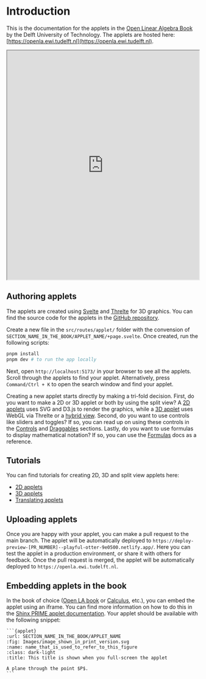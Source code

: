 
<Meta title="Introduction" />

# Introduction

This is the documentation for the applets in the [Open Linear Algebra Book](https://interactivetextbooks.tudelft.nl/linear-algebra/)
by the Delft University of Technology. The applets are hosted here: [https://openla.ewi.tudelft.nl](https://openla.ewi.tudelft.nl).

<iframe
  src="https://openla.ewi.tudelft.nl"
  width="100%"
  height="600px"
  style={{ border: '1px solid #ccc', borderRadius: '4px' }}
></iframe>

<br />

## Authoring applets

The applets are created using [Svelte](https://svelte.dev/) and [Threlte](https://threlte.xyz/) for 3D graphics.
You can find the source code for the applets in the [GitHub repository](https://github.com/PRIME-TU-Delft/Open-LA-Applets).

Create a new file in the `src/routes/applet/` folder with the convension of `SECTION_NAME_IN_THE_BOOK/APPLET_NAME/+page.svelte`.
Once created, run the following scripts:

```bash
pnpm install
pnpm dev # to run the app locally
```

Next, open `http://localhost:5173/` in your browser to see all the applets. Scroll through the applets to find your applet.
Alternatively, press `Command/Ctrl + K` to open the search window and find your applet.

Creating a new applet starts directly by making a tri-fold decision. First, do you want to make a 2D or 3D applet or both by using the
split view? A [2D applets](./?path=/docs/initialize-canvas2d--docs) uses SVG and D3.js to render the
graphics, while a [3D applet](./?path=/docs/initialize-canvas3d--docs) uses WebGL via Threlte or a [hybrid view](./?path=/docs/initialize-splitcanvas2d--docs).
Second, do you want to use controls like sliders and toggles? If so, you can read up on using these controls in the
[Controls](./?path=/docs/initialize-controls--docs) and [Draggables](./?path=/docs/initialize-draggables--docs) sections. Lastly,
do you want to use formulas to display mathematical notation? If so, you can use the
[Formulas](./?path=/docs/initialize-formulas--docs) docs as a reference.

## Tutorials

You can find tutorials for creating 2D, 3D and split view applets here:

- [2D applets](./?path=/docs/tutorials-tutorial-2d--docs)
- [3D applets](./?path=/docs/tutorials-tutorial-3d--docs)
- [Translating applets](./?path=/docs/tutorials-tutorial-translation--docs)

## Uploading applets

Once you are happy with your applet, you can make a pull request to the main branch. The applet will be automatically
deployed to `https://deploy-preview-[PR_NUMBER]--playful-otter-9e0500.netlify.app/`. Here you can test the applet in a production
environment, or share it with others for feedback. Once the pull request is merged, the applet will be automatically
deployed to `https://openla.ewi.tudelft.nl`.

## Embedding applets in the book

In the book of choice ([Open LA book](https://github.com/TUDelft-PRIME-Books/Linear-Algebra) or [Calculus](https://github.com/TUDelft-PRIME-Books/Calculus), etc.),
you can embed the applet using an iframe. You can find more information on how to do this in the
[Shinx PRIME applet documentation](https://github.com/TeachBooks/Sphinx-PRIME-applets). Your applet should be available with the following snippet:

````
```{applet}
:url: SECTION_NAME_IN_THE_BOOK/APPLET_NAME
:fig: Images/image_shown_in_print_version.svg
:name: name_that_is_used_to_refer_to_this_figure
:class: dark-light
:title: This title is shown when you full-screen the applet

A plane through the point $P$.
```
````
